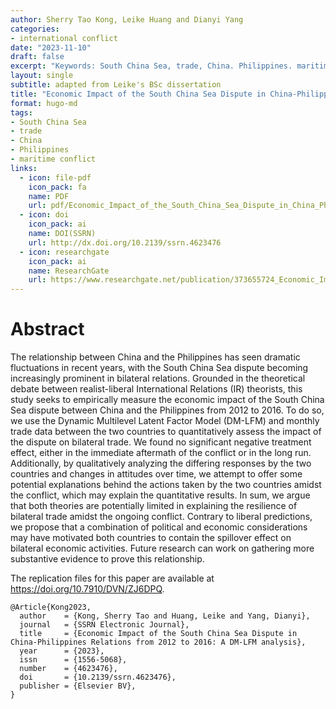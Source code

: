 ```yaml
---
author: Sherry Tao Kong, Leike Huang and Dianyi Yang
categories:
- international conflict
date: "2023-11-10"
draft: false
excerpt: "Keywords: South China Sea, trade, China. Philippines. maritime conflict"
layout: single
subtitle: adapted from Leike's BSc dissertation
title: "Economic Impact of the South China Sea Dispute in China-Philippines Relations from 2012 to 2016: A DM-LFM analysis"
format: hugo-md
tags: 
- South China Sea
- trade
- China
- Philippines
- maritime conflict
links:
  - icon: file-pdf
    icon_pack: fa
    name: PDF
    url: pdf/Economic_Impact_of_the_South_China_Sea_Dispute_in_China_Philippines_Relations_from_2012_to_2016.pdf
  - icon: doi
    icon_pack: ai
    name: DOI(SSRN)
    url: http://dx.doi.org/10.2139/ssrn.4623476
  - icon: researchgate
    icon_pack: ai
    name: ResearchGate
    url: https://www.researchgate.net/publication/373655724_Economic_Impact_of_the_South_China_Sea_Dispute_in_China-Philippines_Relations_from_2012_to_2016_A_DM-LFM_Analysis
---
```


# Abstract

The relationship between China and the Philippines has seen dramatic fluctuations in recent years, with the South China Sea dispute becoming increasingly prominent in bilateral relations. Grounded in the theoretical debate between realist-liberal International Relations (IR) theorists, this study seeks to empirically measure the economic impact of the South China Sea dispute between China and the Philippines from 2012 to 2016. To do so, we use the Dynamic Multilevel Latent Factor Model (DM-LFM) and monthly trade data between the two countries to quantitatively assess the impact of the dispute on bilateral trade. We found no significant negative treatment effect, either in the immediate aftermath of the conflict or in the long run. Additionally, by qualitatively analyzing the differing responses by the two countries and changes in attitudes over time, we attempt to offer some potential explanations behind the actions taken by the two countries amidst the conflict, which may explain the quantitative results. In sum, we argue that both theories are potentially limited in explaining the resilience of bilateral trade amidst the ongoing conflict. Contrary to liberal predictions, we propose that a combination of political and economic considerations may have motivated both countries to contain the spillover effect on bilateral economic activities. Future research can work on gathering more substantive evidence to prove this relationship.

The replication files for this paper are available at [https://doi.org/10.7910/DVN/ZJ6DPQ](https://doi.org/10.7910/DVN/ZJ6DPQ).

```{}
@Article{Kong2023,
  author    = {Kong, Sherry Tao and Huang, Leike and Yang, Dianyi},
  journal   = {SSRN Electronic Journal},
  title     = {Economic Impact of the South China Sea Dispute in China-Philippines Relations from 2012 to 2016: A DM-LFM analysis},
  year      = {2023},
  issn      = {1556-5068},
  number    = {4623476},
  doi       = {10.2139/ssrn.4623476},
  publisher = {Elsevier BV},
}
```
